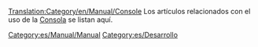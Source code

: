 [[Translation:Category/en/Manual/Console]]
Los artículos relacionados con el uso de la [[es/Manual/Consola|Consola]] se listan aquí.

[[Category:es/Manual/Manual]]
[[Category:es/Desarrollo]]